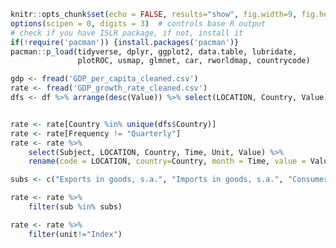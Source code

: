 ```r
knitr::opts_chunk$set(echo = FALSE, results="show", fig.width=9, fig.height=6, warning=FALSE)
options(scipen = 0, digits = 3)  # controls base R output
# check if you have ISLR package, if not, install it
if(!require('pacman')) {install.packages('pacman')}
pacman::p_load(tidyverse, dplyr, ggplot2, data.table, lubridate,
               plotROC, usmap, glmnet, car, rworldmap, countrycode)
```

```r
gdp <- fread('GDP_per_capita_cleaned.csv')
rate <- fread('GDP_growth_rate_cleaned.csv')
dfs <- df %>% arrange(desc(Value)) %>% select(LOCATION, Country, Value)


rate <- rate[Country %in% unique(dfs$Country)]
rate <- rate[Frequency != "Quarterly"]
rate <- rate %>% 
    select(Subject, LOCATION, Country, Time, Unit, Value) %>%
    rename(code = LOCATION, country=Country, month = Time, value = Value, unit=Unit, sub=Subject)

subs <- c("Exports in goods, s.a.", "Imports in goods, s.a.", "Consumer prices: all items", "Long-term interest rate", "Monthly unemployment rate: all persons, s.a.", "Consumer confidence indicator, s.a.", "Producer prices - Manufacturing ", "Manufacturing - Confidence indicator, s.a.")

rate <- rate %>%
    filter(sub %in% subs)

rate <- rate %>%
    filter(unit!="Index")

```